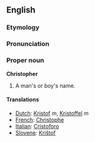 ==English==

===Etymology===

===Pronunciation===

===Proper noun===
'''Christopher'''

#A man's or boy's name.

====Translations====
*[[Dutch]]: [[Kristof]] ''m'', [[Kristoffel]] ''m''
*[[French]]: [[Christophe]]
*[[Italian]]: [[Cristoforo]]
*[[Slovene]]: [[Krištof]]